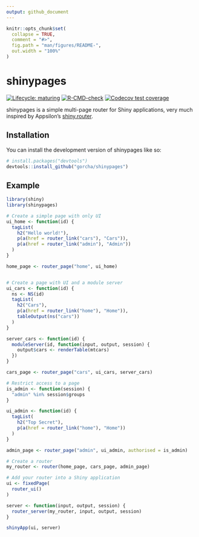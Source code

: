 ```yaml
---
output: github_document
---
```


<!-- README.md is generated from README.Rmd. Please edit that file -->

```r
knitr::opts_chunk$set(
  collapse = TRUE,
  comment = "#>",
  fig.path = "man/figures/README-",
  out.width = "100%"
)
```

# shinypages

<!-- badges: start -->
[![Lifecycle:
maturing](https://img.shields.io/badge/lifecycle-maturing-blue.svg)](https://lifecycle.r-lib.org/articles/stages.html#maturing)
[![R-CMD-check](https://github.com/gorcha/shinypages/actions/workflows/R-CMD-check.yaml/badge.svg)](https://github.com/gorcha/shinypages/actions/workflows/R-CMD-check.yaml)
[![Codecov test coverage](https://codecov.io/gh/gorcha/shinypages/branch/main/graph/badge.svg)](https://app.codecov.io/gh/gorcha/shinypages?branch=main)
<!-- badges: end -->

shinypages is a simple multi-page router for Shiny applications, very much
inspired by Appsilon's [shiny.router](https://github.com/Appsilon/shiny.router).

## Installation

You can install the development version of shinypages like so:

``` r
# install.packages("devtools")
devtools::install_github("gorcha/shinypages")
```

## Example

``` r
library(shiny)
library(shinypages)

# Create a simple page with only UI
ui_home <- function(id) {
  tagList(
    h2("Hello world!"),
    p(a(href = router_link("cars"), "Cars")),
    p(a(href = router_link("admin"), "Admin"))
  )
}

home_page <- router_page("home", ui_home)


# Create a page with UI and a module server
ui_cars <- function(id) {
  ns <- NS(id)
  tagList(
    h2("Cars"),
    p(a(href = router_link("home"), "Home")),
    tableOutput(ns("cars"))
  )
}

server_cars <- function(id) {
  moduleServer(id, function(input, output, session) {
    output$cars <- renderTable(mtcars)
  })
}

cars_page <- router_page("cars", ui_cars, server_cars)

# Restrict access to a page
is_admin <- function(session) {
  "admin" %in% session$groups
}

ui_admin <- function(id) {
  tagList(
    h2("Top Secret"),
    p(a(href = router_link("home"), "Home"))
  )
}

admin_page <- router_page("admin", ui_admin, authorised = is_admin)

# Create a router
my_router <- router(home_page, cars_page, admin_page)

# Add your router into a Shiny application
ui <- fixedPage(
  router_ui()
)

server <- function(input, output, session) {
  router_server(my_router, input, output, session)
}

shinyApp(ui, server)
```
